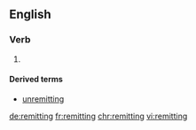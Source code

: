 ==English==

===Verb===
{{head|en}}

# {{present participle of|remit}}

====Derived terms====
* [[unremitting]]

[[de:remitting]]
[[fr:remitting]]
[[chr:remitting]]
[[vi:remitting]]